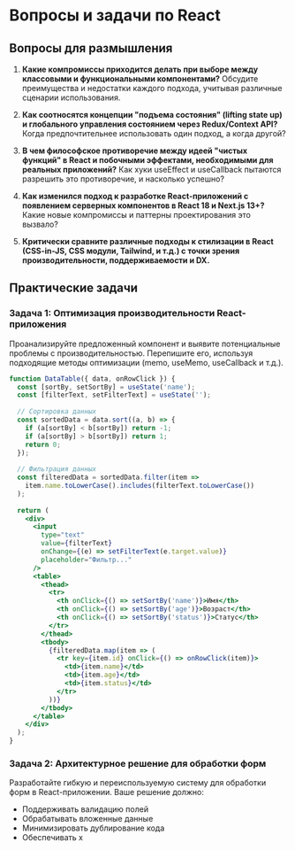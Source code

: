 # Вопросы и задачи по React

## Вопросы для размышления

1. **Какие компромиссы приходится делать при выборе между классовыми и функциональными компонентами?** Обсудите преимущества и недостатки каждого подхода, учитывая различные сценарии использования.

2. **Как соотносятся концепции "подъема состояния" (lifting state up) и глобального управления состоянием через Redux/Context API?** Когда предпочтительнее использовать один подход, а когда другой?

3. **В чем философское противоречие между идеей "чистых функций" в React и побочными эффектами, необходимыми для реальных приложений?** Как хуки useEffect и useCallback пытаются разрешить это противоречие, и насколько успешно?

4. **Как изменился подход к разработке React-приложений с появлением серверных компонентов в React 18 и Next.js 13+?** Какие новые компромиссы и паттерны проектирования это вызвало?

5. **Критически сравните различные подходы к стилизации в React (CSS-in-JS, CSS модули, Tailwind, и т.д.) с точки зрения производительности, поддерживаемости и DX.**

## Практические задачи

### Задача 1: Оптимизация производительности React-приложения

Проанализируйте предложенный компонент и выявите потенциальные проблемы с производительностью. Перепишите его, используя подходящие методы оптимизации (memo, useMemo, useCallback и т.д.).

```jsx
function DataTable({ data, onRowClick }) {
  const [sortBy, setSortBy] = useState('name');
  const [filterText, setFilterText] = useState('');
  
  // Сортировка данных
  const sortedData = data.sort((a, b) => {
    if (a[sortBy] < b[sortBy]) return -1;
    if (a[sortBy] > b[sortBy]) return 1;
    return 0;
  });
  
  // Фильтрация данных
  const filteredData = sortedData.filter(item => 
    item.name.toLowerCase().includes(filterText.toLowerCase())
  );
  
  return (
    <div>
      <input 
        type="text" 
        value={filterText} 
        onChange={(e) => setFilterText(e.target.value)} 
        placeholder="Фильтр..." 
      />
      <table>
        <thead>
          <tr>
            <th onClick={() => setSortBy('name')}>Имя</th>
            <th onClick={() => setSortBy('age')}>Возраст</th>
            <th onClick={() => setSortBy('status')}>Статус</th>
          </tr>
        </thead>
        <tbody>
          {filteredData.map(item => (
            <tr key={item.id} onClick={() => onRowClick(item)}>
              <td>{item.name}</td>
              <td>{item.age}</td>
              <td>{item.status}</td>
            </tr>
          ))}
        </tbody>
      </table>
    </div>
  );
}
```

### Задача 2: Архитектурное решение для обработки форм

Разработайте гибкую и переиспользуемую систему для обработки форм в React-приложении. Ваше решение должно:
- Поддерживать валидацию полей
- Обрабатывать вложенные данные
- Минимизировать дублирование кода
- Обеспечивать х